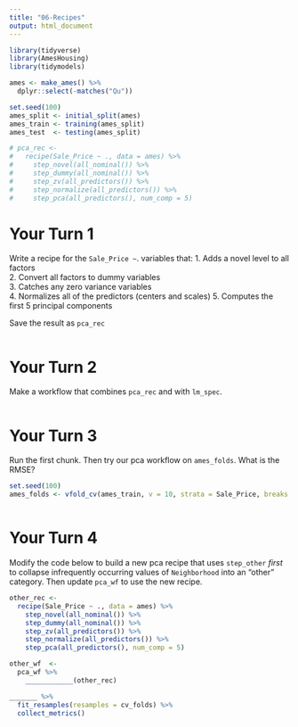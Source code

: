 ```yaml
---
title: "06-Recipes"
output: html_document
---
```


```r
library(tidyverse)
library(AmesHousing)
library(tidymodels)

ames <- make_ames() %>% 
  dplyr::select(-matches("Qu"))

set.seed(100)
ames_split <- initial_split(ames)
ames_train <- training(ames_split)
ames_test  <- testing(ames_split)

# pca_rec <- 
#   recipe(Sale_Price ~ ., data = ames) %>%
#     step_novel(all_nominal()) %>%
#     step_dummy(all_nominal()) %>%
#     step_zv(all_predictors()) %>%
#     step_normalize(all_predictors()) %>%
#     step_pca(all_predictors(), num_comp = 5)
```

# Your Turn 1

Write a recipe for the `Sale_Price ~ `. variables that:
1. Adds a novel level to all factors  
2. Convert all factors to dummy variables  
3. Catches any zero variance variables  
4. Normalizes all of the predictors (centers and scales)
5. Computes the first 5 principal components  

Save the result as `pca_rec`  

```r

```


# Your Turn 2

Make a workflow that combines `pca_rec` and with `lm_spec`.

```r

```

# Your Turn 3

Run the first chunk. Then try our pca workflow on `ames_folds`. What is the RMSE?

```r
set.seed(100)
ames_folds <- vfold_cv(ames_train, v = 10, strata = Sale_Price, breaks = 4)
```

```r

```

# Your Turn 4

Modify the code below to build a new pca recipe that uses `step_other` *first* to collapse infrequently occurring values of `Neighborhood` into an "other" category. Then update `pca_wf` to use the new recipe.


```r
other_rec <- 
  recipe(Sale_Price ~ ., data = ames) %>%
    step_novel(all_nominal()) %>%
    step_dummy(all_nominal()) %>%
    step_zv(all_predictors()) %>%
    step_normalize(all_predictors()) %>%
    step_pca(all_predictors(), num_comp = 5)

other_wf  <- 
  pca_wf %>% 
    ____________(other_rec)

_______ %>% 
  fit_resamples(resamples = cv_folds) %>% 
  collect_metrics()
```
